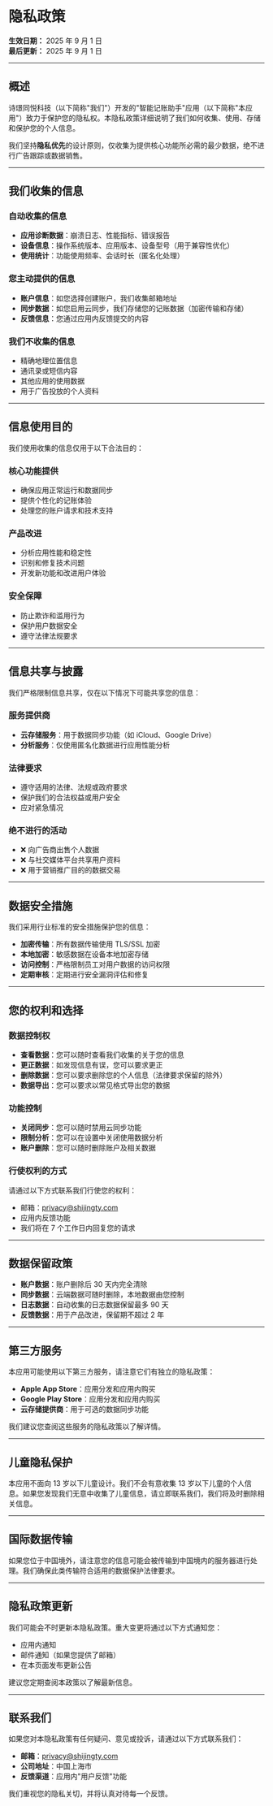 # 隐私政策

**生效日期：** 2025 年 9 月 1 日  
**最后更新：** 2025 年 9 月 1 日

---

## 概述

诗璟同悦科技（以下简称"我们"）开发的"智能记账助手"应用（以下简称"本应用"）致力于保护您的隐私权。本隐私政策详细说明了我们如何收集、使用、存储和保护您的个人信息。

我们坚持**隐私优先**的设计原则，仅收集为提供核心功能所必需的最少数据，绝不进行广告跟踪或数据销售。

---

## 我们收集的信息

### 自动收集的信息

- **应用诊断数据**：崩溃日志、性能指标、错误报告
- **设备信息**：操作系统版本、应用版本、设备型号（用于兼容性优化）
- **使用统计**：功能使用频率、会话时长（匿名化处理）

### 您主动提供的信息

- **账户信息**：如您选择创建账户，我们收集邮箱地址
- **同步数据**：如您启用云同步，我们存储您的记账数据（加密传输和存储）
- **反馈信息**：您通过应用内反馈提交的内容

### 我们不收集的信息

- 精确地理位置信息
- 通讯录或短信内容
- 其他应用的使用数据
- 用于广告投放的个人资料

---

## 信息使用目的

我们使用收集的信息仅用于以下合法目的：

### 核心功能提供

- 确保应用正常运行和数据同步
- 提供个性化的记账体验
- 处理您的账户请求和技术支持

### 产品改进

- 分析应用性能和稳定性
- 识别和修复技术问题
- 开发新功能和改进用户体验

### 安全保障

- 防止欺诈和滥用行为
- 保护用户数据安全
- 遵守法律法规要求

---

## 信息共享与披露

我们严格限制信息共享，仅在以下情况下可能共享您的信息：

### 服务提供商

- **云存储服务**：用于数据同步功能（如 iCloud、Google Drive）
- **分析服务**：仅使用匿名化数据进行应用性能分析

### 法律要求

- 遵守适用的法律、法规或政府要求
- 保护我们的合法权益或用户安全
- 应对紧急情况

### 绝不进行的活动

- ❌ 向广告商出售个人数据
- ❌ 与社交媒体平台共享用户资料
- ❌ 用于营销推广目的的数据交易

---

## 数据安全措施

我们采用行业标准的安全措施保护您的信息：

- **加密传输**：所有数据传输使用 TLS/SSL 加密
- **本地加密**：敏感数据在设备本地加密存储
- **访问控制**：严格限制员工对用户数据的访问权限
- **定期审核**：定期进行安全漏洞评估和修复

---

## 您的权利和选择

### 数据控制权

- **查看数据**：您可以随时查看我们收集的关于您的信息
- **更正数据**：如发现信息有误，您可以要求更正
- **删除数据**：您可以要求删除您的个人信息（法律要求保留的除外）
- **数据导出**：您可以要求以常见格式导出您的数据

### 功能控制

- **关闭同步**：您可以随时禁用云同步功能
- **限制分析**：您可以在设置中关闭使用数据分析
- **账户删除**：您可以随时删除账户及相关数据

### 行使权利的方式

请通过以下方式联系我们行使您的权利：

- 邮箱：privacy@shijingty.com
- 应用内反馈功能
- 我们将在 7 个工作日内回复您的请求

---

## 数据保留政策

- **账户数据**：账户删除后 30 天内完全清除
- **同步数据**：云端数据可随时删除，本地数据由您控制
- **日志数据**：自动收集的日志数据保留最多 90 天
- **反馈数据**：用于产品改进，保留期不超过 2 年

---

## 第三方服务

本应用可能使用以下第三方服务，请注意它们有独立的隐私政策：

- **Apple App Store**：应用分发和应用内购买
- **Google Play Store**：应用分发和应用内购买
- **云存储提供商**：用于可选的数据同步功能

我们建议您查阅这些服务的隐私政策以了解详情。

---

## 儿童隐私保护

本应用不面向 13 岁以下儿童设计。我们不会有意收集 13 岁以下儿童的个人信息。如果您发现我们无意中收集了儿童信息，请立即联系我们，我们将及时删除相关信息。

---

## 国际数据传输

如果您位于中国境外，请注意您的信息可能会被传输到中国境内的服务器进行处理。我们确保此类传输符合适用的数据保护法律要求。

---

## 隐私政策更新

我们可能会不时更新本隐私政策。重大变更将通过以下方式通知您：

- 应用内通知
- 邮件通知（如果您提供了邮箱）
- 在本页面发布更新公告

建议您定期查阅本政策以了解最新信息。

---

## 联系我们

如果您对本隐私政策有任何疑问、意见或投诉，请通过以下方式联系我们：

- **邮箱**：privacy@shijingty.com
- **公司地址**：中国上海市
- **反馈渠道**：应用内"用户反馈"功能

我们重视您的隐私关切，并将认真对待每一个反馈。
